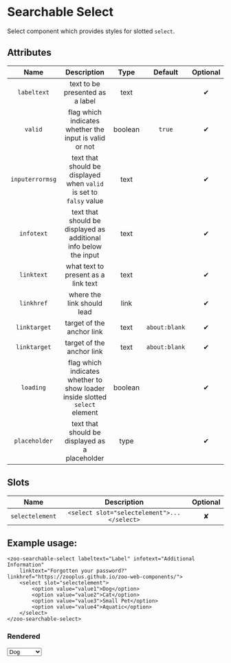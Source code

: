 
<Meta title="Docs/Searchable select"/>

# Searchable Select

Select component which provides styles for slotted `select`.

## Attributes
|     **Name**    |           **Description**                                          | **Type** | **Default** | **Optional** | 
| :-------------: | :-----------------------------------------------------------------:|:--------:|:-----------:|:-----------:|
| `labeltext`     | text to be presented as a label                                    | text     |             |   ✔
| `valid`         | flag which indicates whether the input is valid or not             | boolean  |   `true`    |   ✔
|`inputerrormsg`  | text that should be displayed when `valid` is set to `falsy` value | text     |             |   ✔
|   `infotext`    | text that should be displayed as additional info below the input   | text     |             |   ✔
|   `linktext`    | what text to present as a link text                                | text     |             |   ✔
|   `linkhref`    | where the link should lead                                         | link     |             |   ✔
|   `linktarget`  | target of the anchor link                                          | text     |`about:blank`|   ✔
|   `linktarget`  | target of the anchor link                                          | text     |`about:blank`|   ✔
|   `loading`     | flag which indicates whether to show loader inside slotted `select` element    | boolean     | |   ✔
| `placeholder`   | text that should be displayed as a placeholder                     | type     | |   ✔

## Slots
|      **Name**    |           **Description**          | **Optional** | 
| :--------------: | :---------------------------------:|:-----------:|
| `selectelement`  | `<select slot="selectelement">...</select>`| ✘

## Example usage:
```
<zoo-searchable-select labeltext="Label" infotext="Additional Information" 
	linktext="Forgotten your password?" linkhref="https://zooplus.github.io/zoo-web-components/">
	<select slot="selectelement">
		<option value="value1">Dog</option>
		<option value="value2">Cat</option>
		<option value="value3">Small Pet</option>
		<option value="value4">Aquatic</option>
	</select>
</zoo-searchable-select>
```
### Rendered
<zoo-searchable-select infotext="Additional Information" linktext="Forgotten your password?" linkhref="https://zooplus.github.io/zoo-web-components/" labeltext="Label">
	<select slot="selectelement">
		<option value="value1">Dog</option>
		<option value="value2">Cat</option>
		<option value="value3">Small Pet</option>
		<option value="value4">Aquatic</option>
	</select>
</zoo-searchable-select>